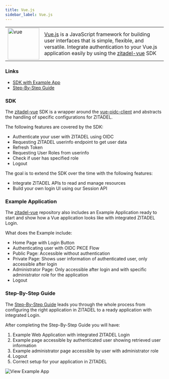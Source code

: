 ```yaml
---
title: Vue.js
sidebar_label: Vue.js
---
```


<table>
    <tr>
        <td width="100px">
            <img width="100px" src="/docs/img/tech/vue.svg" alt="vue"/>
        </td>
        <td>
            <a href="https://vuejs.org/" target="_blank">Vue.js</a> is a JavaScript framework for building user interfaces that is simple, flexible, and versatile.
            Integrate authentication to your Vue.js application easily by using the <a href="https://github.com/zitadel/zitadel-vue" target="_blank">zitadel-vue</a> SDK
        </td>
    </tr>
</table>

### Links
- [SDK with Example App](https://github.com/zitadel/zitadel-vue)
- [Step-By-Step Guide](/docs/examples/login/vue)

### SDK

The [zitadel-vue](https://github.com/zitadel/zitadel-vue) SDK is a wrapper around the [vue-oidc-client](https://github.com/soukoku/vue-oidc-client) and abstracts the handling of specific configurations for ZITADEL.

The following features are covered by the SDK:
- Authenticate your user with ZITADEL using OIDC
- Requesting ZITADEL userinfo endpoint to get user data
- Refresh Token
- Requesting User Roles from userinfo
- Check if user has specified role
- Logout

The goal is to extend the SDK over the time with the following features:
- Integrate ZITADEL APIs to read and manage resources
- Build your own login UI using our Session API

### Example Application

The [zitadel-vue](https://github.com/zitadel/zitadel-vue) repository also includes an Example Application ready to start and show how a Vue application looks like with integrated ZITADEL Login.

What does the Example include:
- Home Page with Login Button
- Authenticating user with OIDC PKCE Flow
- Public Page: Accessible without authentication
- Private Page: Shows user information of authenticated user, only accessible after login
- Administrator Page: Only accessible after login and with specific administrator role for the application
- Logout

### Step-By-Step Guide

The [Step-By-Step Guide](/docs/examples/login/vue) leads you through the whole process from configuring the right application in ZITADEL to a ready application with integrated Login.

After completing the Step-By-Step Guide you will have:
1. Example Web Application with integrated ZITADEL Login
2. Example page accessible by authenticated user showing retrieved user information
3. Example administrator page accessible by user with administrator role
4. Logout
5. Correct setup for your application in ZITADEL

![View Example App](/img/vue/app-screen.png)
